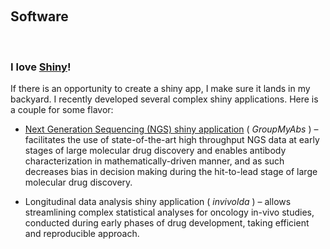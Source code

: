 <br>

## Software

<br>

### I love [Shiny](https://shiny.rstudio.com/)!  
If there is an opportunity to create a shiny app, I make sure it lands in my backyard. I recently developed several complex shiny applications. Here is a couple for some flavor:  

* [Next Generation Sequencing (NGS) shiny application](GroupMyAbs_final.pdf) ( _GroupMyAbs_ ) – facilitates the use of state-of-the-art high throughput NGS data at early stages of large molecular drug discovery and enables antibody characterization in mathematically-driven manner, and as such decreases bias in decision making during the hit-to-lead stage of large molecular drug discovery. 

* Longitudinal data analysis shiny application ( _invivolda_ ) – allows streamlining complex statistical analyses for oncology in-vivo studies, conducted during early phases of drug development, taking efficient and reproducible approach. 
